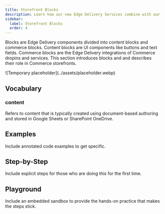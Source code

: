 ```yaml
---
title: Storefront Blocks
description: Learn how our new Edge Delivery Services combine with our Commerce Dropins to create the fastest shops on the web.
sidebar:
  label: Storefront Blocks
  order: 4
---
```



Blocks are Edge Delivery components divided into content blocks and commerce blocks. Content blocks are UI components like buttons and text fields. Commerce blocks are the Edge Delivery integrations of Commerce dropins and services. This section introduces blocks and and describes their role in Commerce storefronts.

<Diagram caption="Overview of Commerce Dropins.">
  ![Temporary placeholder](../assets/placeholder.webp)
</Diagram>

## Vocabulary

<Vocabulary>

### content

Refers to content that is typically created using document-based authoring and stored in Google Sheets or SharePoint OneDrive.

</Vocabulary>

## Examples

Include annotated code examples to get specific.

## Step-by-Step

Include explicit steps for those who are doing this for the first time.

## Playground

Include an embedded sandbox to provide the hands-on practice that makes the steps stick.
